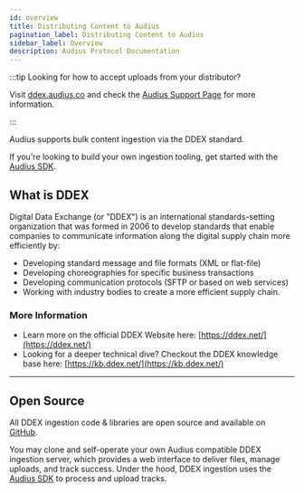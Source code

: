 ```yaml
---
id: overview
title: Distributing Content to Audius
pagination_label: Distributing Content to Audius
sidebar_label: Overview
description: Audius Protocol Documentation
---
```



:::tip Looking for how to accept uploads from your distributor?

Visit [ddex.audius.co](https://ddex.audius.co) and check the
[Audius Support Page](https://support.audius.co) for more information.

:::

Audius supports bulk content ingestion via the DDEX standard.

If you're looking to build your own ingestion tooling, get started with the [Audius SDK](../../developers/sdk/overview).

## What is DDEX

Digital Data Exchange (or "DDEX") is an international standards-setting organization that was formed
in 2006 to develop standards that enable companies to communicate information along the digital
supply chain more efficiently by:

- Developing standard message and file formats (XML or flat-file)
- Developing choreographies for specific business transactions
- Developing communication protocols (SFTP or based on web services)
- Working with industry bodies to create a more efficient supply chain.

### More Information

- Learn more on the official DDEX Website here: [https://ddex.net/](https://ddex.net/)
- Looking for a deeper technical dive? Checkout the DDEX knowledge base here:
  [https://kb.ddex.net/](https://kb.ddex.net/)

---

## Open Source

All DDEX ingestion code & libraries are open source and available on
[GitHub](https://github.com/AudiusProject/audius-protocol/tree/main/packages/ddex).

You may clone and self-operate your own Audius compatible DDEX ingestion server, which provides a web
interface to deliver files, manage uploads, and track success. Under the hood, DDEX ingestion uses
the [Audius SDK](../../dvelopers/sdk/overview) to process and upload tracks.

